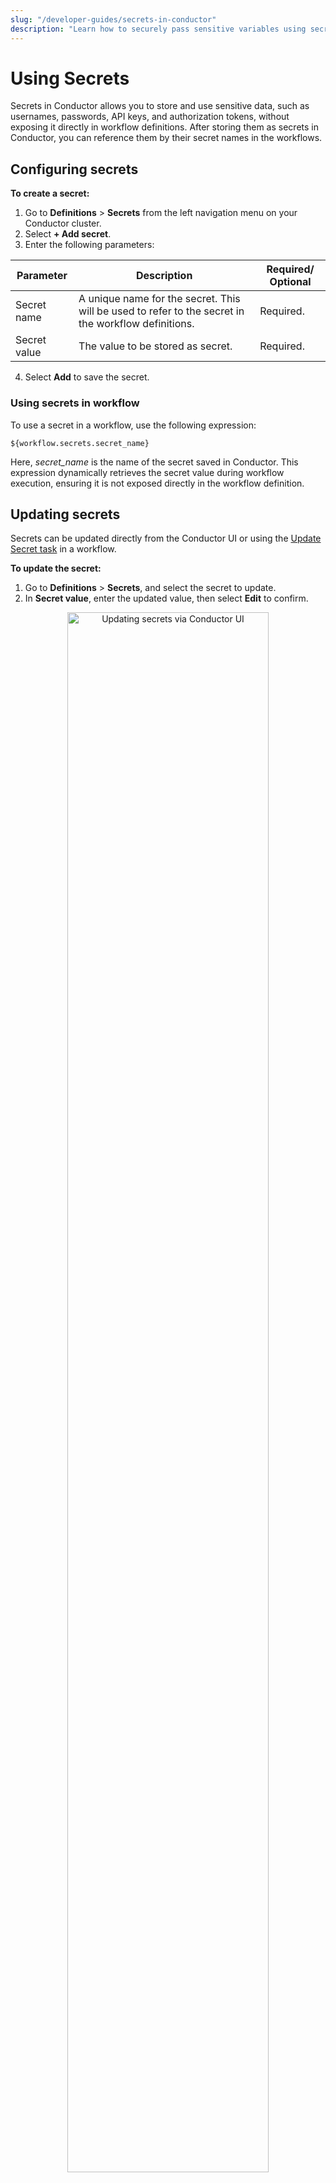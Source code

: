 ```yaml
---
slug: "/developer-guides/secrets-in-conductor"
description: "Learn how to securely pass sensitive variables using secrets or masked inputs."
---
```



# Using Secrets

Secrets in Conductor allows you to store and use sensitive data, such as usernames, passwords, API keys, and authorization tokens, without exposing it directly in workflow definitions. After storing them as secrets in Conductor, you can reference them by their secret names in the workflows.

## Configuring secrets

**To create a secret:**

1. Go to **Definitions** > **Secrets** from the left navigation menu on your Conductor cluster.
2. Select **+ Add secret**.
3. Enter the following parameters:

| Parameter    | Description                                                                                         | Required/ Optional |
| ------------ | --------------------------------------------------------------------------------------------------- | ------------------ |
| Secret name  | A unique name for the secret. This will be used to refer to the secret in the workflow definitions. | Required.          |
| Secret value | The value to be stored as secret.                                                                   | Required.          |

4. Select **Add** to save the secret.

### Using secrets in workflow​​

To use a secret in a workflow, use the following expression:

```
${workflow.secrets.secret_name}
```

Here, _secret_name_ is the name of the secret saved in Conductor. This expression dynamically retrieves the secret value during workflow execution, ensuring it is not exposed directly in the workflow definition.

## Updating secrets​

Secrets can be updated directly from the Conductor UI or using the [Update Secret task](/content/reference-docs/system-tasks/update-secret) in a workflow.

<Tabs>
<TabItem label="Using Conductor UI" value="Using Conductor UI">

**To update the secret:**

1. Go to **Definitions** > **Secrets**, and select the secret to update.
2. In **Secret value**, enter the updated value, then select **Edit** to confirm.

<p align="center"><img src="/content/img/updating-secrets.png" alt="Updating secrets via Conductor UI" width="80%" height="auto"></img></p>

</TabItem>
<TabItem label="Using Update Secret task" value="Using Update Secret task">

Updating secrets can be challenging for expiring tokens that need periodic updates. Use the [Update Secret](https://orkes.io/content/reference-docs/system-tasks/update-secret) task in Conductor to replace such secrets within a workflow.

</TabItem>
</Tabs>

## Examples

<details>
<summary>Using secrets in a workflow</summary>

Suppose you have a secret saved with the name _sampletask-api-token_. Here is an example of how to use this secret in a workflow definition:

```json
// workflow definition
{
  "name": "sample_task_http",
  "taskReferenceName": "sample_task_http",
  "inputParameters": {
    "http_request": {
      "uri": "https://orkes-api-tester.orkesconductor.com/api",
      "method": "GET",
      "connectionTimeOut": 3000,
      "readTimeOut": 3000,
      "accept": "application/json",
      "contentType": "application/json",
      "headers": {
        "Authorization": "Bearer: ${workflow.secrets.sampletask-api-token}"
      }
    }
  },
  "type": "HTTP"
}
```

When this workflow runs, the expression `${workflow.secrets.sampletask-api-token}` will be dynamically replaced with the actual secret value, provided the user running the workflow has permission to access the secret.

</details>

## Use cases

### Storing environment-specific variables as secrets

Secrets in Conductor can store values that vary across different environments, such as development, testing, and production. This allows workflows to seamlessly adapt to the environment in which they are executed without requiring hardcoded changes.
For example, you might have different API keys or database connection strings for testing and production environments. Instead of manually updating the workflow for each environment, you can store these values as secrets and reference them dynamically.

**Example:**

- For a testing environment, you can store a secret with the name _testing-api-key_, and reference it in the workflow as `${workflow.secrets.testing-api-key}`.
- For a production environment, store a secret named _production-api-key_, and reference it as `${workflow.secrets.production-api-key}`.

This approach ensures workflows can automatically adapt to the appropriate configuration based on the environment.

### Token rotation

Regular rotation is essential for time-sensitive secrets, such as access tokens. Implementing effective token rotation strategies ensures that tokens remain valid and secure. For more detailed instructions, refer to the guide on [rotating secrets](https://orkes.io/content/templates/examples/rotating-secrets-that-expire).

## Video guide

<center><iframe width="510" height="300" src="https://www.youtube.com/embed/6qxq7OmzdGI?si=W4QZ4HJy96UKKt7c" title="YouTube video player" frameborder="0" allow="accelerometer; autoplay; clipboard-write; encrypted-media; gyroscope; picture-in-picture; web-share" allowfullscreen="allowfullscreen"
mozallowfullscreen="mozallowfullscreen"
msallowfullscreen="msallowfullscreen"
oallowfullscreen="oallowfullscreen"
webkitallowfullscreen="webkitallowfullscreen"></iframe></center>
